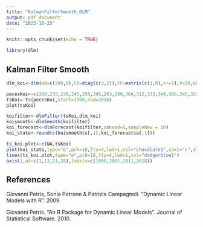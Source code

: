 ```yaml
---
title: "KalmanFilterSmooth_DLM"
output: pdf_document
date: "2023-10-25"
---
```


```r
knitr::opts_chunk$set(echo = TRUE)
```


```r
library(dlm)
```

## Kalman Filter Smooth


```r
dlm_koi<-dlm(m0=c(200,0),C0=diag(c(3,2)),FF=matrix(c(1,0),nr=1),V=30,GG=matrix(c(1,1,0,1),nr=2),W=diag(c(5,3)))
```


```r
pecesKoi<-c(200,235,239,245,250,245,263,289,304,312,333,349,356,345,332,329,341,358,366,369,374,379,382,391,401,428,497)     
tsKoi<-ts(pecesKoi,start=1990,end=2016)
plot(tsKoi)
```



```r
koifilter<-dlmFilter(tsKoi,dlm_koi)
koismooth<-dlmSmooth(koifilter)
koi_forecast<-dlmForecast(koifilter,nAhead=5,sampleNew = 10)
koi_state<-round(c(koismooth$s[,1],koi_forecast$a[,1]))
```



```r
ts_koi.plot<-c(NA,tsKoi)
plot(koi_state,type="o",pch=18,lty=4,lwd=1,col="chocolate1",xaxt="n",xlab="Año",ylab="Peces en el estanque")
lines(ts_koi.plot,type="o",pch=18,lty=4,lwd=1,col="dodgerblue1")
axis(1,at=c(1,11,21,28),labels=c(1990,2001,2011,2018))
```





## References

Giovanni Petris, Sonia Petrone & Patrizia Campagnoli. "Dynamic Linear Models with R". 2009. 

Giovanni Petris. "An R Package for Dynamic Linear Models". Journal of Statistical Software. 2010.







